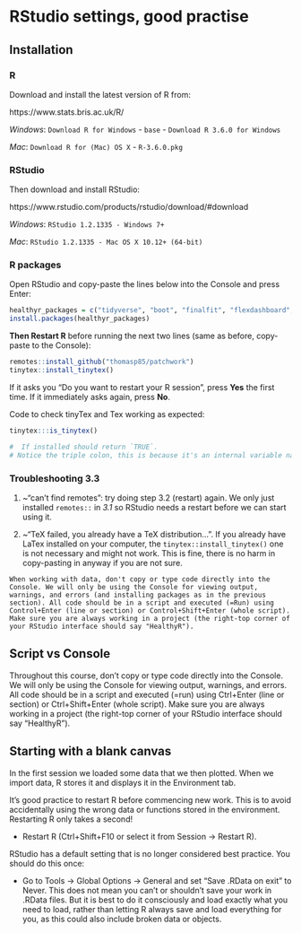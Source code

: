 # RStudio settings, good practise {#install}
\index{RStudio@\textbf{RStudio}}

<!-- Moved installation here for now. -->

## Installation
\index{RStudio@\textbf{RStudio}!installation}

### R
\index{RStudio@\textbf{RStudio}!base R}

Download and install the latest version of R from:

https://www.stats.bris.ac.uk/R/

*Windows*: `Download R for Windows` - `base` - `Download R 3.6.0 for Windows`

*Mac*: `Download R for (Mac) OS X` - `R-3.6.0.pkg`

### RStudio

Then download and install RStudio:

https://www.rstudio.com/products/rstudio/download/#download

*Windows*: `RStudio 1.2.1335 - Windows 7+`

*Mac*: `RStudio 1.2.1335 - Mac OS X 10.12+ (64-bit)`

### R packages
\index{RStudio@\textbf{RStudio}!R packages}

Open RStudio and copy-paste the lines below into the Console and press Enter:

```r
healthyr_packages = c("tidyverse", "boot", "finalfit", "flexdashboard", "gapminder", "here", "kableExtra", "knitr", "remotes", "rmarkdown", "shiny", "survminer", "tinytex")
install.packages(healthyr_packages)

```

**Then Restart R** before running the next two lines (same as before, copy-paste to the Console):

```r

remotes::install_github("thomasp85/patchwork")
tinytex::install_tinytex()

```

If it asks you "Do you want to restart your R session", press **Yes** the first time. If it immediately asks again, press **No**.

Code to check tinyTex and Tex working as expected:

```r

tinytex:::is_tinytex()

#  If installed should return `TRUE`.
# Notice the triple colon, this is because it's an internal variable name.

```

### Troubleshooting 3.3
<!-- Definitely want to make this version specific? -->
\index{RStudio@\textbf{RStudio}!Troubleshooting}

1. ~"can't find remotes": try doing step 3.2 (restart) again.
We only just installed `remotes::` in *3.1* so RStudio needs a restart before we can start using it.

2. ~"TeX failed, you already have a TeX distribution...". 
If you already have LaTex installed on your computer, the `tinytex::install_tinytex()` one is not necessary and might not work.  This is fine, there is no harm in copy-pasting in anyway if you are not sure.


```block
When working with data, don't copy or type code directly into the Console. We will only be using the Console for viewing output, warnings, and errors (and installing packages as in the previous section). All code should be in a script and executed (=Run) using Control+Enter (line or section) or Control+Shift+Enter (whole script). Make sure you are always working in a project (the right-top corner of your RStudio interface should say "HealthyR").
```

## Script vs Console
\index{RStudio@\textbf{RStudio}!script}
\index{RStudio@\textbf{RStudio}!console}

Throughout this course, don't copy or type code directly into the Console. 
We will only be using the Console for viewing output, warnings, and errors. 
All code should be in a script and executed (=run) using Ctrl+Enter (line or section) or Ctrl+Shift+Enter (whole script). 
Make sure you are always working in a project (the right-top corner of your RStudio interface should say "HealthyR").

## Starting with a blank canvas

In the first session we loaded some data that we then plotted. 
When we import data, R stores it and displays it in the Environment tab.

It's good practice to restart R before commencing new work. This is to avoid accidentally using the wrong data or functions stored in the environment.  
Restarting R only takes a second!

* Restart R (Ctrl+Shift+F10 or select it from Session -> Restart R).

RStudio has a default setting that is no longer considered best practice. You should do this once:

* Go to Tools -> Global Options -> General and set "Save .RData on exit" to Never. 
This does not mean you can't or shouldn't save your work in .RData files. 
But it is best to do it consciously and load exactly what you need to load, rather than letting R always save and load everything for you, as this could also include broken data or objects.

